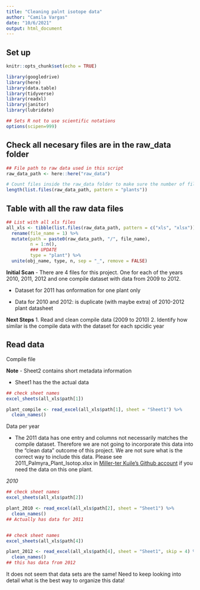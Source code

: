 ```yaml
---
title: "Cleaning palnt isotope data"
author: "Camila Vargas"
date: "10/6/2021"
output: html_document
---
```


## Set up

```r
knitr::opts_chunk$set(echo = TRUE)

library(googledrive)
library(here)
library(data.table)
library(tidyverse)
library(readxl)
library(janitor)
library(lubridate)

## Sets R not to use scientific notations
options(scipen=999) 

```


## Check all necesary files are in the raw_data folder

```r
## File path to raw data used in this script
raw_data_path <- here::here("raw_data")

# Count files inside the raw_data folder to make sure the number of files downloaded is what is expected.
length(list.files(raw_data_path, pattern = "plants"))

```


## Table with all the raw data files
```r

## List with all xls files
all_xls <- tibble(list.files(raw_data_path, pattern = c("xls", "xlsx"))) %>% 
  rename(file_name = 1) %>% 
  mutate(path = paste0(raw_data_path, "/", file_name),
         n = 1:n(),
         ### UPDATE
         type = "plant") %>% 
  unite(obj_name, type, n, sep = "_", remove = FALSE)

```

**Initial Scan**
- There are 4 files for this project. One for each of the years 2010, 2011, 2012 and one compile dataset with data from 2009 to 2012.

- Dataset for 2011 has onformation for one plant only

- Data for 2010 and 2012: is duplicate (with maybe extra) of 2010-2012 plant datasheet 


**Next Steps**
1. Read and clean compile data (2009 to 2010)
2. Identify how similar is the compile data with the dataset for each spcidic year


## Read data

Compile file

**Note**
- Sheet2 contains short metadata information

- Sheet1 has the the actual data
```r
## check sheet names
excel_sheets(all_xls$path[1])

plant_compile <- read_excel(all_xls$path[1], sheet = "Sheet1") %>% 
  clean_names()

```


Data per year

- The 2011 data has one entry and columns not necessarily matches the compile dataset. Therefore we are not going to incorporate this data into the "clean data" outcome of this project. We are not sure what is the correct way to include this data. Please see 2011_Palmyra_Plant_Isotop.xlsx in [Miller-ter Kuile's Github account](https://github.com/anamtk/palmyra/tree/main/raw_data/isotope_data/plants) if you need the data on this one plant.


_2010_
```r
## check sheet names
excel_sheets(all_xls$path[2])

plant_2010 <- read_excel(all_xls$path[2], sheet = "Sheet1") %>% 
  clean_names()
## Actually has data for 2011


## check sheet names
excel_sheets(all_xls$path[4])

plant_2012 <- read_excel(all_xls$path[4], sheet = "Sheet1", skip = 4) %>% 
  clean_names()
## this has data from 2012

```


It does not seem that data sets are the same!
Need to keep looking into detail what is the best way to organize this data!




